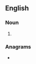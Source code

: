 {{also|Bantams}}
==English==

===Noun===
{{head|en|noun form}}

# {{plural of|bantam|lang=en}}

===Anagrams===
* {{anagrams|en|a=aabmnst|Batmans|batmans|batsman}}